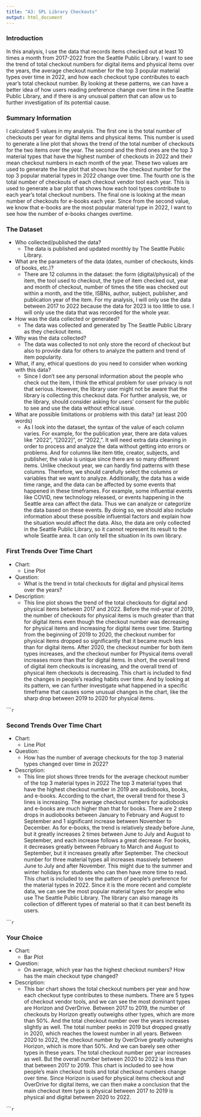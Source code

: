 ```yaml
---
title: "A3: SPL Library Checkouts"
output: html_document
---
```


### Introduction

In this analysis, I use the data that records items checked out at least 10 times a month from 2017-2022 from the Seattle Public Library. I want to see the trend of total checkout numbers for digital items and physical items over the years, the average checkout number for the top 3 popular material types over time in 2022, and how each checkout type contributes to each year's total checkout number. By looking at these patterns, we can have a better idea of how users reading preference change over time in the Seattle Public Library, and if there is any unusual pattern that can allow us to further investigation of its potential cause.

### Summary Information

I calculated 5 values in my analysis. The first one is the total number of checkouts per year for digital items and physical items. This number is used to generate a line plot that shows the trend of the total number of checkouts for the two items over the year. The second and the third ones are the top 3 material types that have the highest number of checkouts in 2022 and their mean checkout numbers in each month of the year. These two values are used to generate the line plot that shows how the checkout number for the top 3 popular material types in 2022 change over time. The fourth one is the total number of checkouts of each checkout vendor tool each year. This is used to generate a bar plot that shows how each tool types contribute to each year's total checkout numbers. The final one is looking at the mean number of checkouts for e-books each year. Since from the second value, we know that e-books are the most popular material type in 2022, I want to see how the number of e-books changes overtime.

### The Dataset

- Who collected/published the data?
  - The data is published and updated monthly by The Seattle Public Library.

- What are the parameters of the data (dates, number of checkouts, kinds of books, etc.)?
  - There are 12 columns in the dataset: the form (digital/physical) of the item, the tool used to checkout, the type of item checked out, year and month of checkout, number of times the title was checked out within a month, and the title, ISBNs, author, subject, publisher, and publication year of the item. For my analysis, I will only use the data between 2017 to 2022 because the data for 2023 is too little to use. I will only use the data that was recorded for the whole year.

- How was the data collected or generated?  
  - The data was collected and generated by The Seattle Public Library as they checkout items.

- Why was the data collected?  
  - The data was collected to not only store the record of checkout but also to provide data
for others to analyze the pattern and trend of item popularity.

- What, if any, ethical questions do you need to consider when working with this data?  
  - Since I don't see any personal information about the people who check out the item, I think the ethical problem for user privacy is not that serious. However, the library user might not be aware that the library is collecting this checkout data. For further analysis, we, or the library, should consider asking for users' consent for the public to see and use the data without ethical issue.

- What are possible limitations or problems with this data?   (at least 200 words)
  - As I look into the dataset, the syntax of the value of each column varies. For example, for the publication year, there are data values like "2022", "[2022]", or "2022,". It will need extra data cleaning in order to process and analyze the data without getting into errors or problems. And for columns like item title, creator, subjects, and publisher, the value is unique since there are so many different items. Unlike checkout year, we can hardly find patterns with these columns. Therefore, we should carefully select the columns or variables that we want to analyze. Additionally, the data has a wide time range, and the data can be affected by some events that happened in these timeframes. For example, some influential events like COVID, new technology released, or events happening in the Seattle area can affect the data. Thus we can analyze or categorize the data based on these events. By doing so, we should also include information about these possible influential factors and explain how the situation would affect the data. Also, the data are only collected in the Seattle Public Library, so it cannot represent its result to the whole Seattle area. It can only tell the situation in its own library. 

### First Trends Over Time Chart

- Chart: 
  - Line Plot
- Question: 
  - What is the trend in total checkouts for digital and physical items over the years?
- Description: 
  - This line plot shows the trend of the total checkouts for digital and physical items between 2017 and 2022. Before the mid-year of 2019, the number of checkouts for physical items is much greater than that for digital items even though the checkout number was decreasing for physical items and increasing for digital items over time. Starting from the beginning of 2019 to 2020, the checkout number for physical items dropped so significantly that it became much less than for digital items. After 2020, the checkout number for both item types increases, and the checkout number for Physical items overall increases more than that for digital items. In short, the overall trend of digital item checkouts is increasing, and the overall trend of physical item checkouts is decreasing. 
This chart is included to find the changes in people's reading habits over time. And by looking at its pattern, we can further investigate what happened in a specific timeframe that causes some unusual changes in the chart, like the sharp drop between 2019 to 2020 for physical items. 

``````r

```

### Second Trends Over Time Chart

- Chart: 
  - Line Plot
- Question: 
  - How has the number of average checkouts for the top 3 material types changed over time in 2022?
- Description: 
  - This line plot shows three trends for the average checkout number of the top 3 material types in 2022 The top 3 material types that have the highest checkout number in 2019 are audiobooks, books, and e-books. According to the chart, the overall trend for these 3 lines is increasing. The average checkout numbers for audiobooks and e-books are much higher than that for books. There are 2 steep drops in audiobooks between January to February and August to September and 1 significant increase between November to December. As for e-books, the trend is relatively steady before June, but it greatly increases 2 times between June to July and August to September, and each increase follows a great decrease. For books, it decreases greatly between February to March and August to September, but it increases greatly after September. The checkout number for three material types all increases massively between June to July and after November. This might due to the summer and winter holidays for students who can then have more time to read.
This chart is included to see the pattern of people's preference for the material types in 2022. Since it is the more recent and complete data, we can see the most popular material types for people who use The Seattle Public Library. The library can also manage its collection of different types of material so that it can best benefit its users.

``````r

```

### Your Choice

- Chart: 
  - Bar Plot
- Question: 
  - On average, which year has the highest checkout numbers? How has the main checkout type changed?
- Description: 
  - This bar chart shows the total checkout numbers per year and how each checkout type contributes to these numbers. There are 5 types of checkout vendor tools, and we can see the most dominant types are Horizon and OverDrive. Between 2017 to 2019, the number of checkouts by Horizon greatly outweighs other types, which are more than 50%. And the total checkout number over the years increases slightly as well. The total number peeks in 2019 but dropped greatly in 2020, which reaches the lowest number in all years. Between 2020 to 2022, the checkout number by OverDrive greatly outweighs Horizon, which is more than 50%. And we can barely see other types in these years. The total checkout number per year increases as well. But the overall number between 2020 to 2022 is less than that between 2017 to 2019.
This chart is included to see how people's main checkout tools and total checkout numbers change over time. Since Horizon is used for physical items checkout and OverDrive for digital items, we can then make a conclusion that the main checkout item type is physical between 2017 to 2019 is physical and digital between 2020 to 2022.

``````r

```
